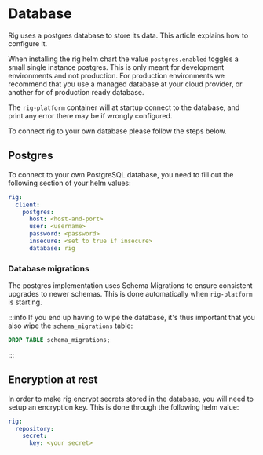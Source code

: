 # Database

Rig uses a postgres database to store its data. This article explains how to configure it.

When installing the rig helm chart the value `postgres.enabled` toggles a small
single instance postgres. This is only meant for development environments and
not production. For production environments we recommend that you use a managed
database at your cloud provider, or another for of production ready database.

The `rig-platform` container will at startup connect to the database, and print
any error there may be if wrongly configured.

To connect rig to your own database please follow the steps below.

## Postgres

To connect to your own PostgreSQL database, you need to fill out the following
section of your helm values:

```yaml
rig:
  client:
    postgres:
      host: <host-and-port>
      user: <username>
      password: <password>
      insecure: <set to true if insecure>
      database: rig
```

### Database migrations

The postgres implementation uses Schema Migrations to ensure consistent upgrades to newer schemas.
This is done automatically when `rig-platform` is starting.

:::info
If you end up having to wipe the database, it's thus important that you also wipe the `schema_migrations` table:

```sql
DROP TABLE schema_migrations;
```
:::

## Encryption at rest

In order to make rig encrypt secrets stored in the database, you will need to
setup an encryption key. This is done through the following helm value:

```yaml
rig:
  repository:
    secret:
      key: <your secret>
```
